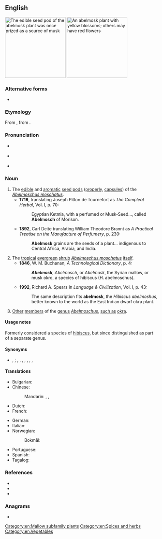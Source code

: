 ==English==
[[File:Abelmoschus_moschatus_1.jpg|thumb|right|200px|The edible seed pod of the abelmosk plant was once prized as a source of [[musk]]]]
[[File:Abelmoschus moschatus.jpg|thumb|right|200px|An abelmosk plant with yellow blossoms; others may have red flowers]]
{{wikipedia}}

===Alternative forms===
* {{alter|en|abelmusk|abelmosch||obsolete}}

===Etymology===
From {{der|en|NL.|Abelmoschus|abelmoschus}}, from {{der|en|ar|حَبّ الْمِسْك|t=pills of musk}}. {{root|en|ar|م س ك|ح ب ب}}

===Pronunciation===
* {{a|UK}} {{IPA|en|/ˈeɪbəlmɒsk/|/ˈeɪblmɒsk/}}
* {{a|US}} {{IPA|en|/ˈeɪbəlˌmɑsk/|/ˈeɪblmɑsk/}}
* {{rhymes|en|eɪbəlmɒsk|eɪblmɒsk|eɪbəlmɑsk|eɪblmɑsk|s1=3|s2=2|s3=3|s4=2}}

===Noun===
{{en-noun|~}}

# The [[edible]] and [[aromatic]] [[seed pod]]s ([[properly]], [[capsule]]s) of the ''[[Abelmoschus moschatus]]''.
#* '''1719''', translating Joseph Pitton de Tournefort as ''The Compleat Herbal'', Vol. I, p. 70:
#*: Egyptian Ketmia, with a perfumed or Musk-Seed..., called '''Abelmosch''' of Morison.
#* '''1892''', Carl Deite translating William Theodore Brannt as ''A Practical Treatise on the Manufacture of Perfumery'', p. 230:
#*: '''Abelmosk''' grains are the seeds of a plant... indigenous to Central Africa, Arabia, and India.
# The [[tropical]] [[evergreen]] [[shrub]] ''[[Abelmoschus moschatus]]'' [[itself]].
#* '''1846''', W. M. Buchanan, ''A Technological Dictionary'', p. 4:
#*: '''''Abelmosk''''', ''Abelmosch'', or ''Abelmusk'', the Syrian mallow, or musk okro, a species of hibiscus (H. abelmoschus).
#* '''1992''', Richard A. Spears in ''Language & Civilization'', Vol. I, p. 43:
#*: The same description fits '''abelmosk''', the ''Hibiscus abelmoshus'', better known to the world as the East Indian dwarf okra plant.
# {{lb|en|uncommon|usually|_|in the plural}} [[other|Other]] [[member]]s of the [[genus]] ''[[Abelmoschus]]'', [[such as]] [[okra]].

====Usage notes====
Formerly considered a species of [[hibiscus]], but since distinguished as part of a separate genus.

====Synonyms====
* {{sense|A. moschatus}} {{vern|annual hibiscus}}, {{vern|tropical jewel hibiscus}} {{q|dated}}; {{l|en|ambrette}}, {{vern|muskdana}}, {{l|en|musk mallow}}, {{vern|musk okra}}, {{vern|ornamental okra}}, {{l|en|rose mallow}}, {{vern|Yorka okra}}, {{l|en|musk seed}}

====Translations====
{{trans-top|''A. moschatus''}}
* Bulgarian: {{t|bg|мускусен слез}}
* Chinese:
*: Mandarin: {{t|cmn|黄葵|tr=huángkuí|sc=Hani}}, {{t|cmn|麝香槿|tr=shèxiāngjǐn|sc=Hani}}, {{t|cmn|香葵|tr=xiāngkuí|sc=Hani}}
* Dutch: {{t|nl|abelmos|m}}
* French: {{t+|fr|ambrette|f}}
{{trans-mid}}
* German: {{t+|de|Abelmoschus|m}}
* Italian: {{t|it|abelmosco|m}}
* Norwegian:
*: Bokmål: {{t|nb|abelmoskus|m}}
* Portuguese: {{t|pt|abelmosco|m}}
* Spanish: {{t+|es|abelmosco|m}}
* Tagalog: {{t|tl|kastuli}}
{{trans-bottom}}

===References===
* {{specieslite|Abelmoschus moschatus|i=1}}
* {{comcatlite|Abelmoschus moschatus|i=1}}
* {{R:OED Online|entry=abelmosk|part of speech=n|code=237|date=2011}}

===Anagrams===
* {{anagrams|en|a=abeklmos|smokable}}

[[Category:en:Mallow subfamily plants]]
[[Category:en:Spices and herbs]]
[[Category:en:Vegetables]]